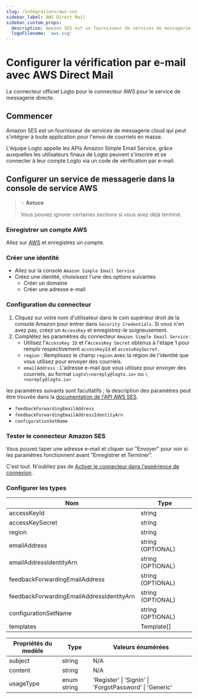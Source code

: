 ```yaml
---
slug: /integrations/aws-ses
sidebar_label: AWS Direct Mail
sidebar_custom_props:
  description: Amazon SES est un fournisseur de services de messagerie cloud qui peut s'intégrer à toute application pour l'envoi de courriels en masse.
  logoFilename: 'aws.svg'
---
```



# Configurer la vérification par e-mail avec AWS Direct Mail

Le connecteur officiel Logto pour le connecteur AWS pour le service de messagerie directe.

<GuideTip />

## Commencer

Amazon SES est un fournisseur de services de messagerie cloud qui peut s'intégrer à toute application pour l'envoi de courriels en masse.

L'équipe Logto appelle les APIs Amazon Simple Email Service, grâce auxquelles les utilisateurs finaux de Logto peuvent s'inscrire et se connecter à leur compte Logto via un code de vérification par e-mail.

## Configurer un service de messagerie dans la console de service AWS

> 💡 **Astuce**
>
> Vous pouvez ignorer certaines sections si vous avez déjà terminé.

### Enregistrer un compte AWS

Allez sur [AWS](https://aws.amazon.com/) et enregistrez un compte.

### Créer une identité

- Allez sur la console `Amazon Simple Email Service`
- Créez une identité, choisissez l'une des options suivantes
  - Créer un domaine
  - Créer une adresse e-mail

### Configuration du connecteur

1. Cliquez sur votre nom d'utilisateur dans le coin supérieur droit de la console Amazon pour entrer dans `Security Credentials`. Si vous n'en avez pas, créez un `AccessKey` et enregistrez-le soigneusement.
2. Complétez les paramètres du connecteur `Amazon Simple Email Service` :
   - Utilisez l'`AccessKey ID` et l'`AccessKey Secret` obtenus à l'étape 1 pour remplir respectivement `accessKeyId` et `accessKeySecret`.
   - `region` : Remplissez le champ `region` avec la région de l'identité que vous utilisez pour envoyer des courriels.
   - `emailAddress` : L'adresse e-mail que vous utilisez pour envoyer des courriels, au format `Logto\<noreply@logto.io>` ou `\<noreply@logto.io>`

les paramètres suivants sont facultatifs ; la description des paramètres peut être trouvée dans la [documentation de l'API AWS SES](https://docs.aws.amazon.com/ses/latest/APIReference-V2/API_SendEmail.html).

- `feedbackForwardingEmailAddress`
- `feedbackForwardingEmailAddressIdentityArn`
- `configurationSetName`

### Tester le connecteur Amazon SES

Vous pouvez taper une adresse e-mail et cliquer sur "Envoyer" pour voir si les paramètres fonctionnent avant "Enregistrer et Terminer".

C'est tout. N'oubliez pas de [Activer le connecteur dans l'expérience de connexion](/connectors/email-connectors/#enable-email-sign-up-or-sign-in).

### Configurer les types

| Nom                                       | Type              |
| ----------------------------------------- | ----------------- |
| accessKeyId                               | string            |
| accessKeySecret                           | string            |
| region                                    | string            |
| emailAddress                              | string (OPTIONAL) |
| emailAddressIdentityArn                   | string (OPTIONAL) |
| feedbackForwardingEmailAddress            | string (OPTIONAL) |
| feedbackForwardingEmailAddressIdentityArn | string (OPTIONAL) |
| configurationSetName                      | string (OPTIONAL) |
| templates                                 | Template[]        |

| Propriétés du modèle | Type        | Valeurs énumérées                                       |
| -------------------- | ----------- | ------------------------------------------------------- |
| subject              | string      | N/A                                                     |
| content              | string      | N/A                                                     |
| usageType            | enum string | 'Register' \| 'SignIn' \| 'ForgotPassword' \| 'Generic' |
